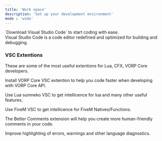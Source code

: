 ```yaml
---
title: 'Work space'
description: 'Set up your development environment'
mode : 'wide'
---
```


<Card color="lightgreen" title="visual studio code" icon="download" href="https://code.visualstudio.com/">
  <Icon icon="code" iconType="solid" color="lightgreen" />`Download Visual Studio Code` to start coding with ease.<br/>
  Visual Studio Code is a code editor redefined and optimized for building and debugging.


</Card>

### VSC Extentions

These are some of the most useful extentions for Lua, CFX, VORP Core developers.

<CardGroup>

<Card 
  color="lightgreen" 
  title="VORP Core VSC Extention" 
  icon="download" 
  href="https://marketplace.visualstudio.com/items?itemName=outsider3100.vorp-framework-vsc&ssr=false">
  Install VORP Core VSC extention to help you code faster when developing with VORP Core API.
</Card>

<Card color="lightgreen" title="lua sumneko vsc extention" icon="download" href="https://marketplace.visualstudio.com/items?itemName=sumneko.lua">
  Use Lua sumneko VSC to get intellicence for lua and many other useful features.
</Card>

<Card 
  color="lightgreen" 
  title="Fivem VSC Extention"   
  icon="download"  href="https://marketplace.visualstudio.com/items?itemName=overextended.cfxlua-vscode">
  Use FiveM VSC to get intellicence for FiveM Natives/Functions.
</Card>

<Card
  color="lightgreen"
  title="Better Comments VSC Extention"
  icon="download"
  href="https://marketplace.visualstudio.com/items?itemName=AmirHA.better-comments-2">
  The Better Comments extension will help you create more human-friendly comments in your code.
</Card>

<Card
  color="lightgreen"
  title="Error Lens VSC Extention"
  icon="download"
  href="https://marketplace.visualstudio.com/items?itemName=usernamehw.errorlens">
  Improve highlighting of errors, warnings and other language diagnostics.
</Card>

</CardGroup>
